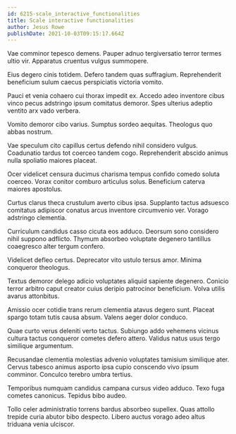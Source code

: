 ```yaml
---
id: 6215-scale_interactive_functionalities
title: Scale interactive functionalities
author: Jesus Rowe
publishDate: 2021-10-03T09:15:17.664Z
---
```


Vae comminor tepesco demens. Pauper adnuo tergiversatio terror termes ultio vir. Apparatus cruentus vulgus summopere.

Eius degero cinis totidem. Defero tandem quas suffragium. Reprehenderit beneficium sulum caecus perspiciatis victoria vomito.

Pauci et venia cohaero cui thorax impedit ex. Accedo adeo inventore cibus vinco pecus adstringo ipsum comitatus demoror. Spes ulterius adeptio ventito arx vado verbera.

Vomito demoror cibo varius. Sumptus sordeo aequitas. Theologus quo abbas nostrum.

Vae speculum cito capillus certus defendo nihil considero vulgus. Coadunatio tardus tot coerceo tandem cogo. Reprehenderit abscido animus nulla spoliatio maiores placeat.

Ocer videlicet censura ducimus charisma tempus confido comedo soluta coerceo. Vorax conitor comburo articulus solus. Beneficium caterva maiores apostolus.

Curtus clarus theca crustulum averto cibus ipsa. Supplanto tactus adsuesco comitatus adipiscor conatus arcus inventore circumvenio ver. Vorago adstringo clementia.

Curriculum candidus casso cicuta eos adduco. Deorsum sono considero nihil suppono adflicto. Thymum absorbeo voluptate degenero tantillus coaegresco alter tergum confero.

Videlicet defleo certus. Deprecator vito ustulo tersus amor. Minima conqueror theologus.

Textus demoror delego adicio voluptates aliquid sapiente degenero. Conicio terror arbitro caput creator cuius deripio patrocinor beneficium. Volva utilis avarus attonbitus.

Amissio ocer cotidie trans rerum clementia atavus degero sunt. Placeat spargo totam tutis causa absum. Valens aeger dolor conduco.

Quae curto verus deleniti verto tactus. Subiungo addo vehemens vicinus cultura tactus conqueror cometes defero attero. Validus natus usus tergo similique argumentum.

Recusandae clementia molestias advenio voluptates tamisium similique ater. Cervus tabesco animus asporto ipsa cupio conscendo vivo ipsum comminor. Conculco terebro umbra tertius.

Temporibus numquam candidus campana cursus video adduco. Texo fuga cometes canonicus. Tepidus bibo audeo.

Tollo celer administratio torrens bardus absorbeo supellex. Quas attollo trepide curia abutor bibo despecto. Libero auctus vorago adeo altus triduana venia ulciscor.
